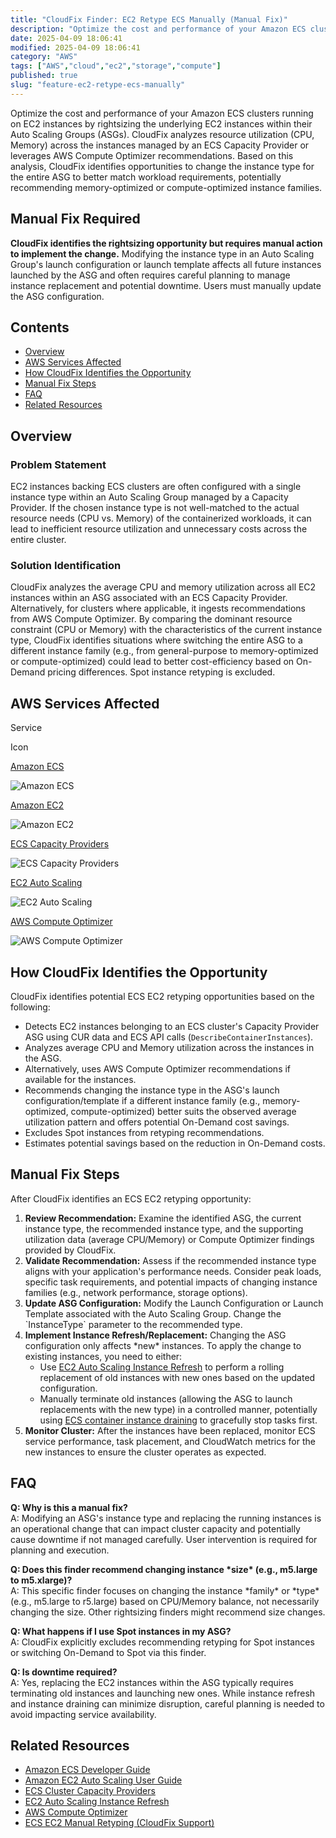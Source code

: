 ```yaml
---
title: "CloudFix Finder: EC2 Retype ECS Manually (Manual Fix)"
description: "Optimize the cost and performance of your Amazon ECS clusters running on EC2 instances by rightsizing the underlying EC2 instances within their Auto Scaling Gro..."
date: 2025-04-09 18:06:41
modified: 2025-04-09 18:06:41
category: "AWS"
tags: ["AWS","cloud","ec2","storage","compute"]
published: true
slug: "feature-ec2-retype-ecs-manually"
---
```


Optimize the cost and performance of your Amazon ECS clusters running on EC2 instances by rightsizing the underlying EC2 instances within their Auto Scaling Groups (ASGs). CloudFix analyzes resource utilization (CPU, Memory) across the instances managed by an ECS Capacity Provider or leverages AWS Compute Optimizer recommendations. Based on this analysis, CloudFix identifies opportunities to change the instance type for the entire ASG to better match workload requirements, potentially recommending memory-optimized or compute-optimized instance families.

## Manual Fix Required

**CloudFix identifies the rightsizing opportunity but requires manual action to implement the change.** Modifying the instance type in an Auto Scaling Group's launch configuration or launch template affects all future instances launched by the ASG and often requires careful planning to manage instance replacement and potential downtime. Users must manually update the ASG configuration.

## Contents

-   [Overview](#overview)
-   [AWS Services Affected](#aws-services-affected)
-   [How CloudFix Identifies the Opportunity](#how-it-works)
-   [Manual Fix Steps](#manual-fix-steps)
-   [FAQ](#faq)
-   [Related Resources](#related-resources)

## Overview

### Problem Statement

EC2 instances backing ECS clusters are often configured with a single instance type within an Auto Scaling Group managed by a Capacity Provider. If the chosen instance type is not well-matched to the actual resource needs (CPU vs. Memory) of the containerized workloads, it can lead to inefficient resource utilization and unnecessary costs across the entire cluster.

### Solution Identification

CloudFix analyzes the average CPU and memory utilization across all EC2 instances within an ASG associated with an ECS Capacity Provider. Alternatively, for clusters where applicable, it ingests recommendations from AWS Compute Optimizer. By comparing the dominant resource constraint (CPU or Memory) with the characteristics of the current instance type, CloudFix identifies situations where switching the entire ASG to a different instance family (e.g., from general-purpose to memory-optimized or compute-optimized) could lead to better cost-efficiency based on On-Demand pricing differences. Spot instance retyping is excluded.

## AWS Services Affected

Service

Icon

[Amazon ECS](https://aws.amazon.com/ecs/)

![Amazon ECS](/media/uploads/Elastic-Container-Service.svg)

[Amazon EC2](https://aws.amazon.com/ec2/)

![Amazon EC2](/media/uploads/EC2.svg)

[ECS Capacity Providers](https://docs.aws.amazon.com/AmazonECS/latest/developerguide/cluster-capacity-providers.html)

![ECS Capacity Providers](/media/uploads/Elastic-Container-Service.svg)

[EC2 Auto Scaling](https://aws.amazon.com/ec2/autoscaling/)

![EC2 Auto Scaling](/media/uploads/EC2-Auto-Scaling.svg)

[AWS Compute Optimizer](https://aws.amazon.com/compute-optimizer/)

![AWS Compute Optimizer](/media/uploads/Compute-Optimizer.svg)

## How CloudFix Identifies the Opportunity

CloudFix identifies potential ECS EC2 retyping opportunities based on the following:

-   Detects EC2 instances belonging to an ECS cluster's Capacity Provider ASG using CUR data and ECS API calls (`DescribeContainerInstances`).
-   Analyzes average CPU and Memory utilization across the instances in the ASG.
-   Alternatively, uses AWS Compute Optimizer recommendations if available for the instances.
-   Recommends changing the instance type in the ASG's launch configuration/template if a different instance family (e.g., memory-optimized, compute-optimized) better suits the observed average utilization pattern and offers potential On-Demand cost savings.
-   Excludes Spot instances from retyping recommendations.
-   Estimates potential savings based on the reduction in On-Demand costs.

## Manual Fix Steps

After CloudFix identifies an ECS EC2 retyping opportunity:

1.  **Review Recommendation:** Examine the identified ASG, the current instance type, the recommended instance type, and the supporting utilization data (average CPU/Memory) or Compute Optimizer findings provided by CloudFix.
2.  **Validate Recommendation:** Assess if the recommended instance type aligns with your application's performance needs. Consider peak loads, specific task requirements, and potential impacts of changing instance families (e.g., network performance, storage options).
3.  **Update ASG Configuration:** Modify the Launch Configuration or Launch Template associated with the Auto Scaling Group. Change the \`InstanceType\` parameter to the recommended type.
4.  **Implement Instance Refresh/Replacement:** Changing the ASG configuration only affects \*new\* instances. To apply the change to existing instances, you need to either:
    -   Use [EC2 Auto Scaling Instance Refresh](https://docs.aws.amazon.com/autoscaling/ec2/userguide/asg-instance-refresh.html) to perform a rolling replacement of old instances with new ones based on the updated configuration.
    -   Manually terminate old instances (allowing the ASG to launch replacements with the new type) in a controlled manner, potentially using [ECS container instance draining](https://docs.aws.amazon.com/AmazonECS/latest/developerguide/container-instance-draining.html) to gracefully stop tasks first.
5.  **Monitor Cluster:** After the instances have been replaced, monitor ECS service performance, task placement, and CloudWatch metrics for the new instances to ensure the cluster operates as expected.

## FAQ

**Q: Why is this a manual fix?**  
A: Modifying an ASG's instance type and replacing the running instances is an operational change that can impact cluster capacity and potentially cause downtime if not managed carefully. User intervention is required for planning and execution.

**Q: Does this finder recommend changing instance \*size\* (e.g., m5.large to m5.xlarge)?**  
A: This specific finder focuses on changing the instance \*family\* or \*type\* (e.g., m5.large to r5.large) based on CPU/Memory balance, not necessarily changing the size. Other rightsizing finders might recommend size changes.

**Q: What happens if I use Spot instances in my ASG?**  
A: CloudFix explicitly excludes recommending retyping for Spot instances or switching On-Demand to Spot via this finder.

**Q: Is downtime required?**  
A: Yes, replacing the EC2 instances within the ASG typically requires terminating old instances and launching new ones. While instance refresh and instance draining can minimize disruption, careful planning is needed to avoid impacting service availability.

## Related Resources

-   [Amazon ECS Developer Guide](https://docs.aws.amazon.com/AmazonECS/latest/developerguide/Welcome.html)
-   [Amazon EC2 Auto Scaling User Guide](https://docs.aws.amazon.com/autoscaling/ec2/userguide/what-is-amazon-ec2-auto-scaling.html)
-   [ECS Cluster Capacity Providers](https://docs.aws.amazon.com/AmazonECS/latest/developerguide/cluster-capacity-providers.html)
-   [EC2 Auto Scaling Instance Refresh](https://docs.aws.amazon.com/autoscaling/ec2/userguide/asg-instance-refresh.html)
-   [AWS Compute Optimizer](https://aws.amazon.com/compute-optimizer/)
-   [ECS EC2 Manual Retyping (CloudFix Support)](https://support.cloudfix.com/article/16917-ecs-ec2-manual-retyping)
